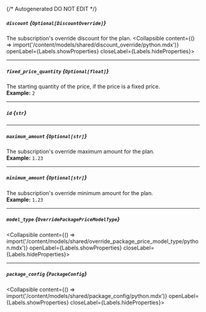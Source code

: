 {/* Autogenerated DO NOT EDIT  */}

##### `discount` *{`Optional[DiscountOverride]`}*
The subscription's override discount for the plan.
<Collapsible content={() => import('/content/models/shared/discount_override/python.mdx')} openLabel={Labels.showProperties} closeLabel={Labels.hideProperties}>
</Collapsible>

---
##### `fixed_price_quantity` *{`Optional[float]`}*
The starting quantity of the price, if the price is a fixed price.
<br/>
**Example:** `2`

---
##### `id` *{`str`}*

---
##### `maximum_amount` *{`Optional[str]`}*
The subscription's override maximum amount for the plan.
<br/>
**Example:** `1.23`

---
##### `minimum_amount` *{`Optional[str]`}*
The subscription's override minimum amount for the plan.
<br/>
**Example:** `1.23`

---
##### `model_type` *{`OverridePackagePriceModelType`}*
<Collapsible content={() => import('/content/models/shared/override_package_price_model_type/python.mdx')} openLabel={Labels.showProperties} closeLabel={Labels.hideProperties}>
</Collapsible>

---
##### `package_config` *{`PackageConfig`}*
<Collapsible content={() => import('/content/models/shared/package_config/python.mdx')} openLabel={Labels.showProperties} closeLabel={Labels.hideProperties}>
</Collapsible>


